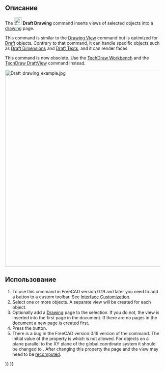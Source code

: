<languages/>

{{Docnav
|
|
|[[Draft_Workbench|Draft]]
|IconL=
|IconR=
|IconC=Workbench_Draft.svg
}}

{{VeryImportantMessage|THIS COMMAND IS OBSOLETE<br>
Both the command and the [[Drawing_Workbench|Drawing Workbench]] it works with are not available in {{VersionPlus|0.21}}. Use the [[TechDraw_Workbench|TechDraw Workbench]] and the [[TechDraw_DraftView|TechDraw DraftView]] command instead.}}

<div class="mw-translate-fuzzy">
{{GuiCommand/ru
|Name=Draft Drawing
|Name/ru=Draft Drawing
|MenuLocation=Черчение -> Рисунок
|Workbenches=[[Draft_Workbench/ru|Draft]], [[Arch_Workbench/ru|Arch]]
|SeeAlso=[[TechDraw_DraftView|TechDraw DraftView]]
}}
</div>

<span id="Description"></span>
==Описание==

The [[Image:Draft_Drawing.svg|24px]] '''Draft Drawing''' command inserts views of selected objects into a [[Drawing_Workbench|drawing]] page.

This command is similar to the [[Drawing_View|Drawing View]] command but is optimized for [[Draft_Workbench|Draft]] objects. Contrary to that command, it can handle specific objects such as [[Draft_Dimension|Draft Dimensions]] and [[Draft_Text|Draft Texts]], and it can render faces.

This command is now obsolete. Use the [[TechDraw_Workbench|TechDraw Workbench]] and the [[TechDraw_DraftView|TechDraw DraftView]] command instead.

[[Image:Draft drawing example.jpg|640px]]
{{Caption|On the left the selected Draft objects. On the right the created drawing views.}}

<span id="Usage"></span>
<div class="mw-translate-fuzzy">
==Использование==
</div>

# To use this command in FreeCAD version 0.19 and later you need to add a button to a custom toolbar. See [[Interface_Customization|Interface Customization]].
# Select one or more objects. A separate view will be created for each object.
# Optionally add a [[Drawing_Workbench|Drawing]] page to the selection. If you do not, the view is inserted into the first page in the document. If there are no pages in the document a new page is created first.
# Press the {{Button|[[Image:Draft_Drawing.svg|16px]] [[Draft_Drawing|Draft Drawing]]}} button.
# There is a bug in the FreeCAD version 0.19 version of the command. The initial value of the {{PropertyData|Direction}} property is {{Value|[0, 0, 0]}} which is not allowed. For objects on a plane parallel to the XY plane of the global coordinate system it should be changed to {{Value|[0, 0, 1]}}. After changing this property the page and the view may need to be [[Std_Refresh|recomputed]].


{{Docnav
|
|
|[[Draft_Workbench|Draft]]
|IconL=
|IconR=
|IconC=Workbench_Draft.svg
}}

{{Draft Tools navi{{#translation:}}}}
{{Userdocnavi{{#translation:}}}}